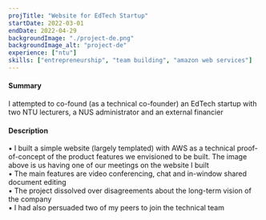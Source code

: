 ```yaml
---
projTitle: "Website for EdTech Startup"
startDate: 2022-03-01
endDate: 2022-04-29
backgroundImage: "./project-de.png"
backgroundImage_alt: "project-de"
experience: ["ntu"]
skills: ["entrepreneurship", "team building", "amazon web services"]
---
```


<h4>Summary</h4>
I attempted to co-found (as a technical 
co-founder) an EdTech startup with two NTU lecturers, 
a NUS administrator and an external financier

<h4>Description</h4>
▪ I built a simple website (largely templated) with AWS as 
a technical proof-of-concept of the product features we 
envisioned to be built. The image above is us having one of our 
meetings on the website I built<br/>
▪ The main features are video conferencing, chat and in-window 
shared document editing<br/>
▪ The project dissolved over disagreements about the long-term 
vision of the company<br/>
▪ I had also persuaded two of my peers to join the technical team

